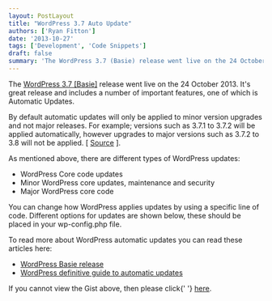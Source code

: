 ```yaml
---
layout: PostLayout
title: "WordPress 3.7 Auto Update"
authors: ['Ryan Fitton']
date: '2013-10-27'
tags: ['Development', 'Code Snippets']
draft: false
summary: 'The WordPress 3.7 (Basie) release went live on the 24 October 2013. It&#8217;s great release and includes a number of important features, one of which is Automatic Updates. By default automatic updates will only be applied to minor version upgrades and not major releases. For example; versions such as 3.7.1 to 3.7.2 will be applied ...'
---
```


The [WordPress 3.7 \[Basie\]](http://wordpress.org/news/2013/10/basie/) release went live on the 24 October 2013. It's great release and includes a number of important features, one of which is Automatic Updates.

By default automatic updates will only be applied to minor version upgrades and not major releases. For example; versions such as 3.7.1 to 3.7.2 will be applied automatically, however upgrades to major versions such as 3.7.2 to 3.8 will not be applied. \[ [Source](http://www.wpbeginner.com/wp-tutorials/how-to-disable-automatic-updates-in-wordpress/) \].

As mentioned above, there are different types of WordPress updates:

-   WordPress Core code updates
-   Minor WordPress core updates, maintenance and security
-   Major WordPress core code

You can change how WordPress applies updates by using a specific line of code. Different options for updates are shown below, these should be placed in your wp-config.php file.

To read more about WordPress automatic updates you can read these articles here:

-   [WordPress Basie release](http://wordpress.org/news/2013/10/basie/)
-   [WordPress definitive guide to automatic updates](http://make.wordpress.org/core/2013/10/25/the-definitive-guide-to-disabling-auto-updates-in-wordpress-3-7/)

If you cannot view the Gist above, then please click{\' \'} [here](http://gist.github.com/ryanfitton/7174079).
